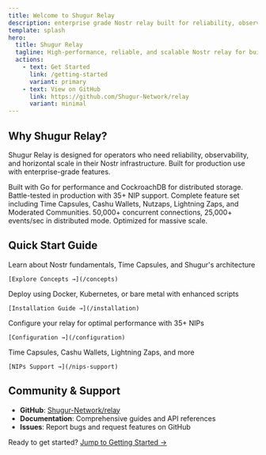 ```yaml
---
title: Welcome to Shugur Relay
description: enterprise grade Nostr relay built for reliability, observability, and horizontal scale
template: splash
hero:
  title: Shugur Relay
  tagline: High-performance, reliable, and scalable Nostr relay for building decentralized applications.
  actions:
    - text: Get Started
      link: /getting-started
      variant: primary
    - text: View on GitHub
      link: https://github.com/Shugur-Network/relay
      variant: minimal
---
```



## Why Shugur Relay?

Shugur Relay is designed for operators who need reliability, observability, and horizontal scale in their Nostr infrastructure. Built for production use with enterprise-grade features.

<CardGrid>
  <Card title="Enterprise Grade" icon="star">
    Built with Go for performance and CockroachDB for distributed storage. Battle-tested in production with 35+ NIP support.
  </Card>
  <Card title="Advanced Features" icon="puzzle">
    Complete feature set including Time Capsules, Cashu Wallets, Nutzaps, Lightning Zaps, and Moderated Communities.
  </Card>
  <Card title="High Performance" icon="rocket">
    50,000+ concurrent connections, 25,000+ events/sec in distributed mode. Optimized for massive scale.
  </Card>
</CardGrid>

## Quick Start Guide

<CardGrid>
  <Card title="Core Concepts" icon="open-book">
    Learn about Nostr fundamentals, Time Capsules, and Shugur's architecture
    
    [Explore Concepts →](/concepts)
  </Card>
  <Card title="Installation" icon="puzzle">
    Deploy using Docker, Kubernetes, or bare metal with enhanced scripts
    
    [Installation Guide →](/installation)
  </Card>
  <Card title="Configuration" icon="setting">
    Configure your relay for optimal performance with 35+ NIPs
    
    [Configuration →](/configuration)
  </Card>
  <Card title="Advanced Features" icon="approve-check-circle">
    Time Capsules, Cashu Wallets, Lightning Zaps, and more
    
    [NIPs Support →](/nips-support)
  </Card>
</CardGrid>

## Community & Support

- **GitHub**: [Shugur-Network/relay](https://github.com/Shugur-Network/relay)
- **Documentation**: Comprehensive guides and API references
- **Issues**: Report bugs and request features on GitHub

Ready to get started? [Jump to Getting Started →](/getting-started)
